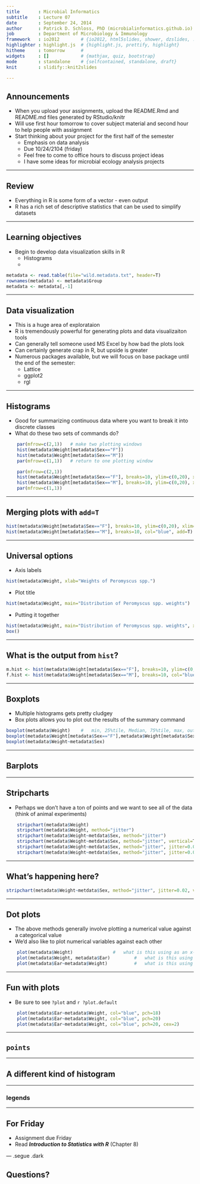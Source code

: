 ```yaml
--- 
title       : Microbial Informatics
subtitle    : Lecture 07
date        : September 24, 2014
author      : Patrick D. Schloss, PhD (microbialinformatics.github.io)
job         : Department of Microbiology & Immunology
framework   : io2012        # {io2012, html5slides, shower, dzslides, ...}
highlighter : highlight.js  # {highlight.js, prettify, highlight}
hitheme     : tomorrow      # 
widgets     : []            # {mathjax, quiz, bootstrap}
mode        : standalone    # {selfcontained, standalone, draft}
knit        : slidify::knit2slides

--- 
```


## Announcements
* When you upload your assignments, upload the README.Rmd and README.md files generated by RStudio/knitr
* Will use first hour tomorrow to cover subject material and second hour to help people with assignment
* Start thinking about your project for the first half of the semester
    * Emphasis on data analysis
    * Due 10/24/2104 (friday)
    * Feel free to come to office hours to discuss project ideas
    * I have some ideas for microbial ecology analysis projects

--- 

## Review
* Everything in R is some form of a vector - even output
* R has a rich set of descriptive statistics that can be used to simplify datasets

---

## Learning objectives
* Begin to develop data visualization skills in R
  * Histograms
  * 

```r
metadata <- read.table(file="wild.metadata.txt", header=T)
rownames(metadata) <- metadata$Group
metadata <- metadata[,-1]
```

---
	
## Data visualization

* This is a huge area of explorataion
* R is tremendously powerful for generating plots and data visualizaiton tools
* Can generally tell someone used MS Excel by how bad the plots look
* Can certainly generate crap in R, but upside is greater
* Numerous packages available, but we will focus on base package until the end of the semester:
  - Lattice
  - ggplot2
  - rgl

---

## Histograms

* Good for summarizing continuous data where you want to break it into discrete classes
* What do these two sets of commands do?

```r
	par(mfrow=c(2,1))	# make two plotting windows
	hist(metadata$Weight[metadata$Sex=="F"])
	hist(metadata$Weight[metadata$Sex=="M"])
	par(mfrow=c(1,1))	# return to one plotting window

	par(mfrow=c(2,1))
	hist(metadata$Weight[metadata$Sex=="F"], breaks=10, ylim=c(0,20), xlim=c(0,30))
	hist(metadata$Weight[metadata$Sex=="M"], breaks=10, ylim=c(0,20), xlim=c(0,30), add=T)
	par(mfrow=c(1,1))
```

---

## Merging plots with `add=T`

```r
hist(metadata$Weight[metadata$Sex=="F"], breaks=10, ylim=c(0,20), xlim=c(0,30), col="pink")
hist(metadata$Weight[metadata$Sex=="M"], breaks=10, col="blue", add=T)
```

---

## Universal options

* Axis labels

```r
hist(metadata$Weight, xlab="Weights of Peromyscus spp.")
```

* Plot title

```r
hist(metadata$Weight, main="Distribution of Peromyscus spp. weights")
```

* Putting it together

```r
hist(metadata$Weight, main="Distribution of Peromyscus spp. weights", xlab="Weights of Peromyscus spp.")
box()
```

---

## What is the output from `hist`?

```r
m.hist <- hist(metadata$Weight[metadata$Sex=="F"], breaks=10, ylim=c(0,20), xlim=c(0,30), col="pink")
f.hist <- hist(metadata$Weight[metadata$Sex=="M"], breaks=10, col="blue", add=T)
```

---

##	Boxplots
*	Multiple histograms gets pretty cludgey
*	Box plots allows you to plot out the results of the summary command
	
```r
boxplot(metadata$Weight)	#	min, 25%tile, Median, 75%tile, max, outliers
boxplot(metadata$Weight[metadata$Sex=="F"],metadata$Weight[metadata$Sex=="M"])
boxplot(metadata$Weight~metadata$Sex)
```

---

## Barplots


---

##	Stripcharts
*	Perhaps we don't have a ton of points and we want to see all of the data (think of animal experiments)

```r
	stripchart(metadata$Weight)
	stripchart(metadata$Weight, method="jitter")
	stripchart(metadata$Weight~metdata$Sex, method="jitter")
	stripchart(metadata$Weight~metdata$Sex, method="jitter", vertical=T)
	stripchart(metadata$Weight~metdata$Sex, method="jitter", jitter=0.02, vertical=T)
	stripchart(metadata$Weight~metdata$Sex, method="jitter", jitter=0.02, vertical=T, pch=19)
```

---

## What's happening here?

```r
stripchart(metadata$Weight~metdata$Sex, method="jitter", jitter=0.02, vertical=T, pch=c(18,19), col=c("red", "blue")
```

---

##	Dot plots
*	The above methods generally involve plotting a numerical value against a categorical value
*	We'd also like to plot numerical variables against each other

```r
	plot(metadata$Weight)				#	what is this using as an x-axis?
	plot(metadata$Weight, metadata$Ear)			#	what is this using as an x-axis?			
	plot(metadata$Ear~metadata$Weight)			#	what is this using as an x-axis?
```

---

## Fun with plots
* Be sure to see `?plot` and `r ?plot.default`
```r
	plot(metadata$Ear~metadata$Weight, col="blue", pch=18)
	plot(metadata$Ear~metadata$Weight, col="blue", pch=20)
	plot(metadata$Ear~metadata$Weight, col="blue", pch=20, cex=2)
```

---

## `points`



---

## A different kind of histogram



---

### legends



---

## For Friday  
* Assignment due Friday
* Read ***Introduction to Statistics with R*** (Chapter 8)

--- .segue .dark

## Questions?


